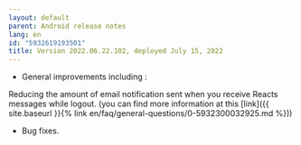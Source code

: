 ```yaml
---
layout: default
parent: Android release notes
lang: en
id: "5932619193501"
title: Version 2022.06.22.102, deployed July 15, 2022
---
```

- General improvements including :

Reducing the amount of email notification sent when you receive Reacts messages while logout. (you can find more information at this [link]({{ site.baseurl }}{% link en/faq/general-questions/0-5932300032925.md %}))

- Bug fixes.


